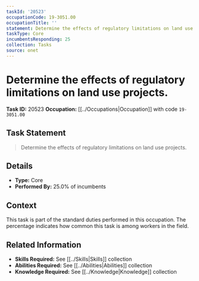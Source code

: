 ```yaml
---
taskId: '20523'
occupationCode: 19-3051.00
occupationTitle: ''
statement: Determine the effects of regulatory limitations on land use projects.
taskType: Core
incumbentsResponding: 25
collection: Tasks
source: onet
---
```

# Determine the effects of regulatory limitations on land use projects.

**Task ID:** 20523
**Occupation:** [[../Occupations|Occupation]] with code `19-3051.00`

## Task Statement

> Determine the effects of regulatory limitations on land use projects.

## Details

- **Type:** Core
- **Performed By:** 25.0% of incumbents

## Context

This task is part of the standard duties performed in this occupation. The percentage indicates how common this task is among workers in the field.

## Related Information

- **Skills Required:** See [[../Skills|Skills]] collection
- **Abilities Required:** See [[../Abilities|Abilities]] collection
- **Knowledge Required:** See [[../Knowledge|Knowledge]] collection
